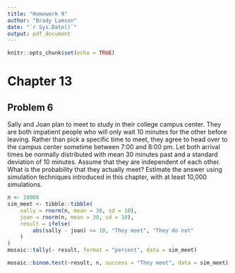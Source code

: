 ```yaml
---
title: "Homework 9"
author: "Brady Lamson"
date: "`r Sys.Date()`"
output: pdf_document
---
```


```r
knitr::opts_chunk$set(echo = TRUE)
```

# Chapter 13
## Problem 6

Sally and Joan plan to meet to study in their college campus center. They are both impatient people who will only wait 10 minutes for the other before leaving. Rather than pick a specific time to meet, they agree to head over to the campus center sometime between 7:00 and 8:00 pm. Let both arrival times be normally distributed with mean 30 minutes past and a standard deviation of 10 minutes. Assume that they are independent of each other. What is the probability that they actually meet? Estimate the answer using simulation techniques introduced in this chapter, with at least 10,000 simulations.

```r
n <- 10000
sim_meet <- tibble::tibble(
    sally = rnorm(n, mean = 30, sd = 10),
    joan = rnorm(n, mean = 30, sd = 10),
    result = ifelse(
        abs(sally - joan) <= 10, "They meet", "They do not"
    )
)
mosaic::tally(~ result, format = "percent", data = sim_meet)
```

```r
mosaic::binom.test(~result, n, success = "They meet", data = sim_meet)
```

